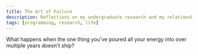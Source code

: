 ```yaml
---
title: The Art of Failure
description: Reflections on my undergraduate research and my relationship with it over the past three years.
tags: [programming, research, life]
---
```


What happens when the one thing you've poured all your energy into over multiple years doesn't ship?
